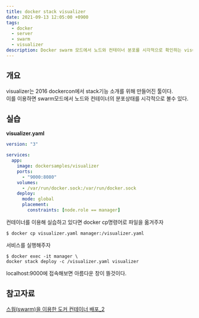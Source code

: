 ```yaml
---
title: docker stack visualizer
date: 2021-09-13 12:05:00 +0900
tags:
  - docker
  - server
  - swarm
  - visualizer
description: Docker swarm 모드에서 노드와 컨테이너 분포를 시각적으로 확인하는 visualizer
---
```


## 개요

visualizer는 2016 dockercon에서 stack기능 소개를 위해 만들어진 툴이다.  
이를 이용하면 swarm모드에서 노드와 컨테이너의 분포상태를 시각적으로 볼수 있다.

## 실습

**visualizer.yaml**

```yaml
version: "3"

services:
  app:
    image: dockersamples/visualizer
    ports:
      - "9000:8080"
    volumes:
      - /var/run/docker.sock:/var/run/docker.sock
    deploy:
      mode: global
      placement:
        constraints: [node.role == manager]
```

컨테이너를 이용해 실습하고 있다면 docker cp명령어로 파일을 옮겨주자

```
$ docker cp visualizer.yaml manager:/visualizer.yaml
```

서비스를 실행해주자

```
$ docker exec -it manager \
docker stack deploy -c /visualizer.yaml visualizer
```

localhost:9000에 접속해보면 아름다운 창이 뜰것이다.

## 참고자료

[스웜(swarm)을 이용한 도커 컨테이너 배포\_2](https://cornswrold.tistory.com/515?category=930033)
